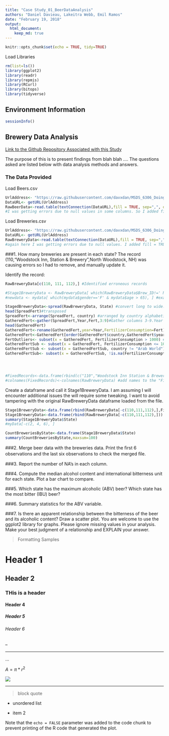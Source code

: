 ```yaml
---
title: "Case Study_01_BeerDataAnalysis"
authors: "Daniel Davieau, Lakeitra Webb, Emil Ramos"
date: "February 19, 2018"
output:
  html_document:
    keep_md: true
---
```

```r
knitr::opts_chunk$set(echo = TRUE, tidy=TRUE)
```
Load Libraries
```r
rm(list=ls())
library(ggplot2)
library(readr)
library(repmis)
library(RCurl)
library(bitops)
library(tidyverse)
```
## Environment Information
```r
sessionInfo()
```
## Brewery Data Analysis

[Link to the Github Repository Associated with this Study](https://github.com/davxdan/MSDS_6306_DoingDataScience_Case-Study_01)

The purpose of this is to present findings from blah blah ....
The questions asked are listed below with data analysis methods and answers.  

### The Data Provided
Load Beers.csv
```r
UrlAddress<- "https://raw.githubusercontent.com/davxdan/MSDS_6306_DoingDataScience_Case-Study_01/master/Input/RawDataFiles/Beers.csv"
DataURL<- getURL(UrlAddress)
RawBeerData<-read.table(textConnection(DataURL),fill = TRUE, sep=",", quote = "",header=TRUE)
#I was getting errors due to null values in some columns. So I added fill = TRUE which populates the null with NA.
```
Load Breweries.csv
```r
UrlAddress<- "https://raw.githubusercontent.com/davxdan/MSDS_6306_DoingDataScience_Case-Study_01/master/Input/RawDataFiles/Breweries.csv"
DataURL<- getURL(UrlAddress)
RawBreweryData<-read.table(textConnection(DataURL),fill = TRUE, sep=",", quote = "",header=TRUE)
#again here I was getting errors due to null values. I added fill = TRUE which populates the null with NA.
```
###1. How many breweries are present in each state?
The record (110,"Woodstock Inn, Station & Brewery",North Woodstock, NH) was causing errors so I had to remove, and manually update it.

Identify the record:
```r
RawBreweryData[c(110, 111, 112),] #Identified erroneous records
```
```r
#Stage1BreweryData <- RawBreweryData[ which(RawBreweryData$Brew_ID!=' NH'), ] #this seemed to have worked
#newdata <- mydata[ which(mydata$gender=='F' & mydata$age > 65), ] #example from internet

StagedBreweryData<-spread(RawBreweryData, State) #convert long to wide. Transposed year
head(SpreadFert)#transposed
SpreadFert<-arrange(SpreadFert, country) #arranged by country alphabetically
GatheredFert<-gather(SpreadFert,Year,Fert,3:9)#Gather columns 3-9.Year now a factor rather than numeric.
head(GatheredFert)
GatheredFert<-rename(GatheredFert,year=Year,FertilizerConsumption=Fert) #Rename columns
GatheredFert<-GatheredFert[order(GatheredFert$country,GatheredFert$year),] #Sort data
FertOutliers<- subset(x = GatheredFert, FertilizerConsumption > 1000) #get only outliers
GatheredFertSub <- subset(x = GatheredFert, FertilizerConsumption <= 1000)
GatheredFertSub <- subset(x = GatheredFertSub, country != "Arab World")#subset the subset excluding bad records
GatheredFertSub<- subset(x = GatheredFertSub, !is.na(FertilizerConsumption)) #y <- x[!is.na(x)] #all non na values from x




#FixedRecords<-data.frame(rbind(c("110","Woodstock Inn Station & Brewery","North Woodstock"," NH" ),c("111","Renegade Brewing Company","Denver", " CO"))) #create records
#colnames(FixedRecords)<-colnames(RawBreweryData) #add names to the "FixedRecords" dataframe
```
Create a dataframe and call it Stage1BreweryData. I am assuming I will encounter additional issues the will require some tweaking. I want to avoid tampering with the original RawBreweryData dataframe loaded from the file.
```r
Stage1BreweryData<-data.frame(rbind(RawBreweryData[-c(110,111,112),],FixedRecords))
Stage1BreweryData<-data.frame(rbind(RawBreweryData[-c(110,111,112),]))
summary(Stage1BreweryData$State)
#myData[-c(2, 4, 6), ] 
```

```r
CountBreweriesByState<-data.frame(Stage1BreweryData$State)
summary(CountBreweriesByState,maxsum=100)
```
###2. Merge beer data with the breweries data. Print the ﬁrst 6 observations and the last six observations to check the merged ﬁle.

###3. Report the number of NA’s in each column.

###4. Compute the median alcohol content and international bitterness unit for each state. Plot a bar chart to compare.

###5. Which state has the maximum alcoholic (ABV) beer? Which state has the most bitter (IBU) beer?

###6. Summary statistics for the ABV variable.

###7. Is there an apparent relationship between the bitterness of the beer and its alcoholic content? Draw a scatter plot. You are welcome to use the ggplot2 library for graphs. Please ignore missing values in your analysis. Make your best judgment of a relationship and EXPLAIN your answer.









>Formatting Samples  

# Header 1   
## Header 2   
### THis is a header  
#### Header 4   
##### Header 5   
###### Header 6  

--  

---  

...  

$A = \pi*r^{2}$  

![](SampleImage.png)  

***  

> block quote  

* unordered list  

* item 2  

Note that the `echo = FALSE` parameter was added to the code chunk to prevent printing of the R code that generated the plot.
